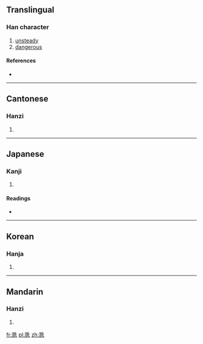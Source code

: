 ==Translingual==

===Han character===
{{Han char|rn=26|rad=卩|as=07|sn=9|four=1721<sub>2</sub>|canj=一山弓一山 (MUNMU)}}

# [[unsteady]]
# [[dangerous]]

====References====
* {{Han ref|kx=0298.291|dkj=02868|dj=0365.120|hdz=10554.090|uh=537C|ud=21372|bh=CDF5|bd=52725}}

----

==Cantonese==

===Hanzi===
{{yue-hanzi|jyut=|y=ngat6}}

# {{defn|lang=yue|sort=卩07}}

----

==Japanese==

===Kanji===
{{ja-kanji|grade=|rs=卩07}}

# {{defn|lang=ja|sort=卩07}}

====Readings====
* {{ja-readings|on=[[ごつ]] (gotsu), [[ごち]] (gochi)|kun=[[あやい]] (ayai)}}

----

==Korean==

===Hanja===
{{ko-hanja|hangeul=올|rv=ol|mr=ol}}

# {{defn|lang=ko|sort=卩07}}

----

==Mandarin==

===Hanzi===
{{cmn-hanzi|pin=[[wù]] ([[wu4]])|wg=wu<sup>4</sup>}}

# {{defn|lang=cmn|sort=卩07}}

[[fr:卼]]
[[pl:卼]]
[[zh:卼]]